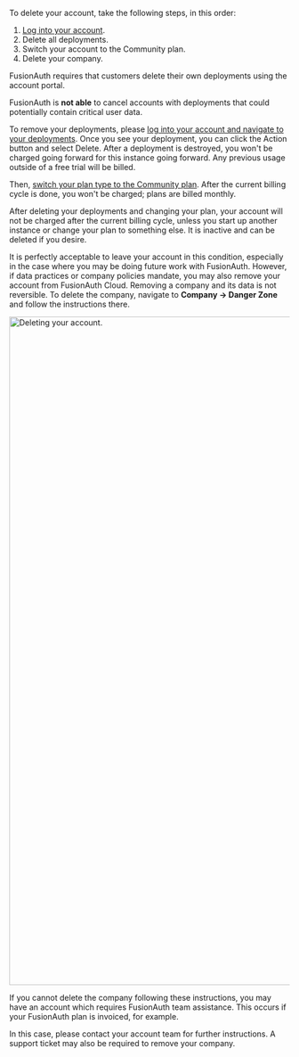 
To delete your account, take the following steps, in this order:

1. [Log into your account](https://account.fusionauth.io/).
2. Delete all deployments.
3. Switch your account to the Community plan.
4. Delete your company.

<Aside type="note">
FusionAuth requires that customers delete their own deployments using the account portal.

FusionAuth is **not able** to cancel accounts with deployments that could potentially contain critical user data.
</Aside>

To remove your deployments, please [log into your account and navigate to your deployments](https://account.fusionauth.io/account/deployment/). Once you see your deployment, you can click the <InlineUIElement>Action</InlineUIElement> button and select <InlineUIElement>Delete</InlineUIElement>. After a deployment is destroyed, you won't be charged going forward for this instance going forward. Any previous usage outside of a free trial will be billed.

Then, [switch your plan type to the Community plan](https://account.fusionauth.io/account/plan/). After the current billing cycle is done, you won't be charged; plans are billed monthly.

After deleting your deployments and changing your plan, your account will not be charged after the current billing cycle, unless you start up another instance or change your plan to something else. It is inactive and can be deleted if you desire.

It is perfectly acceptable to leave your account in this condition, especially in the case where you may be doing future work with FusionAuth. However, if data practices or company policies mandate, you may also remove your account from FusionAuth Cloud. Removing a company and its data is not reversible. To delete the company, navigate to **Company -> Danger Zone** and follow the instructions there.

<img src="/img/docs/delete-account.png" alt="Deleting your account." width="1200" role="bottom-cropped" />

If you cannot delete the company following these instructions, you may have an account which requires FusionAuth team assistance. This occurs if your FusionAuth plan is invoiced, for example.

In this case, please contact your account team for further instructions. A support ticket may also be required to remove your company.
